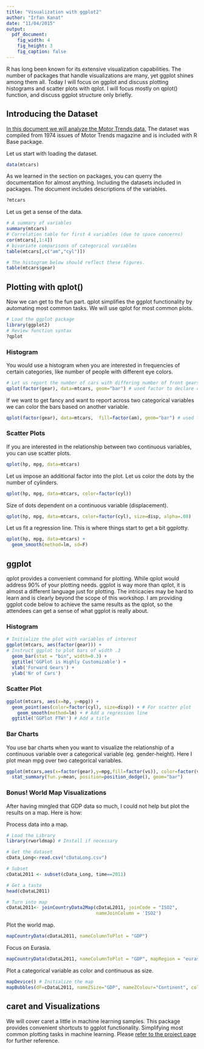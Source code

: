 ```yaml
---
title: "Visualization with ggplot2"
author: "Irfan Kanat"
date: "11/04/2015"
output: 
  pdf_document:
    fig_width: 4
    fig_height: 3
    fig_caption: false
---
```



R has long been known for its extensive visualization capabilities. The number of packages that handle visualizations are many, yet ggplot shines among them all. Today I will focus on ggplot and discuss plotting histograms and scatter plots with qplot. I will focus mostly on qplot() function, and discuss ggplot structure only briefly.

## Introducing the Dataset

[In this document we will analyze the Motor Trends data.](http://www.jstor.org/stable/2530428) The dataset was compiled from 1974 issues of Motor Trends magazine and is included with R Base package.
  
Let us start with loading the dataset.
  
```r
data(mtcars)
```

As we learned in the section on packages, you can querry the documentation for almost anything. Including the datasets included in packages. The document includes descriptions of the variables.

```r
?mtcars
```

Let us get a sense of the data.

```r
# A summary of variables
summary(mtcars)
# Correlation table for first 4 variables (due to space concerns)
cor(mtcars[,1:4])
# bivariate comparisons of categorical variables
table(mtcars[,c("am","cyl")])

# The histogram below should reflect these figures. 
table(mtcars$gear)
```

## Plotting with qplot()

Now we can get to the fun part. qplot simplifies the ggplot functionality by automating most common tasks. We will use qplot for most common plots. 

```r
# Load the ggplot package
library(ggplot2)
# Review function syntax
?qplot
```

### Histogram

You would use a histogram when you are interested in frequencies of certain categories, like number of people with different eye colors.

```r
# Let us report the number of cars with differing number of front gears
qplot(factor(gear), data=mtcars, geom="bar") # used factor to declare categorical
```

If we want to get fancy and want to report across two categorical variables we can color the bars based on another variable.

```r
qplot(factor(gear), data=mtcars,  fill=factor(am), geom="bar") # used factor to declare categorical
```

### Scatter Plots

If you are interested in the relationship between two continuous variables, you can use scatter plots. 

```r
qplot(hp, mpg, data=mtcars)
```

Let us impose an additional factor into the plot. Let us color the dots by the number of cylinders.

```r
qplot(hp, mpg, data=mtcars, color=factor(cyl))
```

Size of dots dependent on a continuous variable (displacement).

```r
qplot(hp, mpg, data=mtcars, color=factor(cyl), size=disp, alpha=.08)
```

Let us fit a regression line. This is where things start to get a bit ggplotty.

```r
qplot(hp, mpg, data=mtcars) + 
  geom_smooth(method=lm, sd=F)
```

## ggplot

qplot provides a convenient command for plotting. While qplot would address 90% of your plotting needs. ggplot is way more than qplot, it is almost a different language just for plotting. The intricacies may be hard to learn and is clearly beyond the scope of this workshop. I am providing ggplot code below to achieve the same results as the qplot, so the attendees can get a sense of what ggplot is really about.

### Histogram

```r
# Initialize the plot with variables of interest
ggplot(mtcars, aes(factor(gear))) +  
# Instruct ggplot to plot bars of width .3
  geom_bar(stat = "bin", width=0.3) +
  ggtitle('GGPlot is Highly Customizable') +
  xlab('Forward Gears') +
  ylab('Nr of Cars') 
```

### Scatter Plot

```r
ggplot(mtcars, aes(x=hp, y=mpg)) +  
  geom_point(aes(color=factor(cyl), size=disp)) + # For scatter plot
	geom_smooth(method=lm) + # Add a regression line
  ggtitle('GGPlot FTW!') # Add a title
```

### Bar Charts 

You use bar charts when you want to visualize the relationship of a continuous variable over a categorical variable (eg. gender-height). Here I plot mean mpg over two categorical variables. 

```r
ggplot(mtcars,aes(x=factor(gear),y=mpg,fill=factor(vs)), color=factor(vs)) +  
  stat_summary(fun.y=mean, position=position_dodge(), geom="bar")
```

### Bonus! World Map Visualizations

After having mingled that GDP data so much, I could not help but plot the results on a map. Here is how:

Process data into a map.

```r
# Load the Library
library(rworldmap) # Install if necessary

# Get the dataset
cData_Long<-read.csv("cDataLong.csv")

# Subset
cDataL2011 <- subset(cData_Long, time==2011)

# Get a taste
head(cDataL2011)

# Turn into map
cDataL2011<- joinCountryData2Map(cDataL2011, joinCode = "ISO2",
                                 nameJoinColumn = 'ISO2')
```

Plot the world map.

```r
mapCountryData(cDataL2011, nameColumnToPlot = "GDP")
```

Focus on Eurasia.

```r
mapCountryData(cDataL2011, nameColumnToPlot = "GDP", mapRegion = "eurasia")
```

Plot a categorical variable as color and continuous as size.

```r
mapDevice() # Initialize the map
mapBubbles(dF=cDataL2011, nameZSize="GDP", nameZColour="Continent", colourPalette="rainbow", oceanCol="lightblue", landCol="wheat", alpha = .8)
```

## caret and Visualizations

We will cover caret a little in machine learning samples. This package provides convenient shortcuts to ggplot functionality. Simplifying most common plotting tasks in machine learning. Please [refer to the project page](http://topepo.github.io/caret/visualizations.html) for further reference.